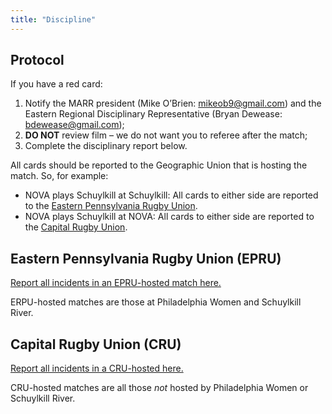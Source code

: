 ```yaml
---
title: "Discipline"
---
```


## Protocol

If you have a red card:

1.    Notify the MARR president (Mike O'Brien: [mikeob9@gmail.com](mailto:mikeob9@gmail.com)) and the Eastern Regional Disciplinary Representative (Bryan Dewease: [bdewease@gmail.com](mailto:bdewease@gmail.com));
2.    **DO NOT** review film -- we do not want you to referee after the match;
3.    Complete the disciplinary report below.

All cards should be reported to the Geographic Union that is hosting the match. So, for example:

-   NOVA plays Schuylkill at Schuylkill: All cards to either side are reported to the [Eastern Pennsylvania Rugby Union](http://epru.rugby/referee-disciplinary-report/).
-   NOVA plays Schuylkill at NOVA: All cards to either side are reported to the [Capital Rugby Union](https://form.jotform.us/70856323467159).

## Eastern Pennsylvania Rugby Union (EPRU)

[Report all incidents in an EPRU-hosted match here.](http://epru.rugby/referee-disciplinary-report/)

ERPU-hosted matches are those at Philadelphia Women and Schuylkill River.

## Capital Rugby Union (CRU)

[Report all incidents in a CRU-hosted here.](https://form.jotform.us/70856323467159)

CRU-hosted matches are all those *not* hosted by Philadelphia Women or Schuylkill River.

